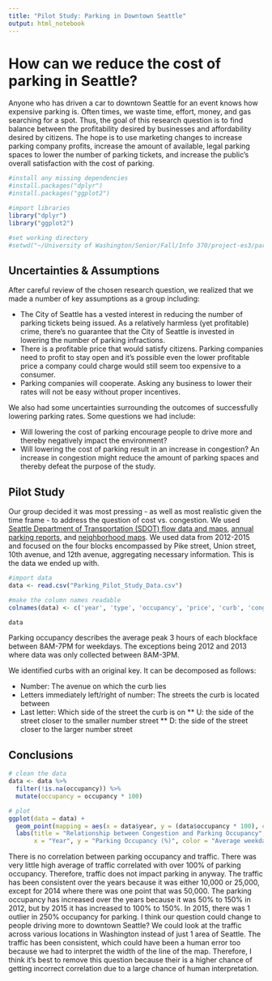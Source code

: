 ---
title: "Pilot Study: Parking in Downtown Seattle"
output: html_notebook
---

# How can we reduce the cost of parking in Seattle?
Anyone who has driven a car to downtown Seattle for an event knows how expensive parking is. Often times, we waste time, effort, money, and gas searching for a spot. Thus, the goal of this research question is to find balance between the profitability desired by businesses and affordability desired by citizens. The hope is to use marketing changes to increase parking company profits, increase the amount of available, legal parking spaces to lower the number of parking tickets, and increase the public's overall satisfaction with the cost of parking.

```{r, include=FALSE}
#install any missing dependencies
#install.packages("dplyr")
#install.packages("ggplot2")

#import libraries
library("dplyr")
library("ggplot2")

#set working directory
#setwd("~/University of Washington/Senior/Fall/Info 370/project-es3/parking_pilot_study")
```

## Uncertainties & Assumptions
After careful review of the chosen research question, we realized that we made a number of key assumptions as a group including:

* The City of Seattle has a vested interest in reducing the number of parking tickets being issued. As a relatively harmless (yet profitable) crime, there's no guarantee that the City of Seattle is invested in lowering the number of parking infractions.
* There is a profitable price that would satisfy citizens. Parking companies need to profit to stay open and it's possible even the lower profitable price a company could charge would still seem too expensive to a consumer.
* Parking companies will cooperate. Asking any business to lower their rates will not be easy without proper incentives.

We also had some uncertainties surrounding the outcomes of successfully lowering parking rates. Some questions we had include:

* Will lowering the cost of parking encourage people to drive more and thereby negatively impact the environment?
* Will lowering the cost of parking result in an increase in congestion? An increase in congestion might reduce the amount of parking spaces and thereby defeat the purpose of the study.

## Pilot Study
Our group decided it was most pressing - as well as most realistic given the time frame - to address the question of cost vs. congestion. We used [Seattle Department of Transportation (SDOT) flow data and maps](https://www.seattle.gov/transportation/tfdmaps.htm), [annual parking reports](http://www.seattle.gov/transportation/parking/reports.htm), and [neighborhood maps](http://www.seattle.gov/transportation/parking/reports.htm). We used data from 2012-2015 and focused on the four blocks encompassed by Pike street, Union street, 10th avenue, and 12th avenue, aggregating necessary information. This is the data we ended up with.

```{r, echo=FALSE}
#import data
data <- read.csv("Parking_Pilot_Study_Data.csv")

#make the column names readable
colnames(data) <- c('year', 'type', 'occupancy', 'price', 'curb', 'congestion')

data
```

Parking occupancy describes the average peak 3 hours of each blockface between 8AM-7PM for weekdays. The exceptions being 2012 and 2013 where data was only collected between 8AM-3PM.

We identified curbs with an original key. It can be decomposed as follows:

* Number: The avenue on which the curb lies
* Letters immediately left/right of number: The streets the curb is located between
* Last letter: Which side of the street the curb is on
** U: the side of the street closer to the smaller number street
** D: the side of the street closer to the larger number street

## Conclusions
```{r}
# clean the data
data <- data %>%
  filter(!is.na(occupancy)) %>%
  mutate(occupancy = occupancy * 100)

# plot
ggplot(data = data) +
  geom_point(mapping = aes(x = data$year, y = (data$occupancy * 100), color = data$congestion)) +
  labs(title = "Relationship between Congestion and Parking Occupancy",
       x = "Year", y = "Parking Occupancy (%)", color = "Average weekday traffic")
```

There is no correlation between parking occupancy and traffic. There was very little high average of traffic correlated with over 100% of parking occupancy. Therefore, traffic does not impact parking in anyway. The traffic has been consistent over the years because it was either 10,000 or 25,000, except for 2014 where there was one point that was 50,000. The parking occupancy has increased over the years because it was 50% to 150% in 2012, but by 2015 it has increased to 100% to 150%. In 2015, there was 1 outlier in 250% occupancy for parking. I think our question could change to people driving more to downtown Seattle? We could look at the traffic across various locations in Washington instead of just 1 area of Seattle. The traffic has been consistent, which could have been a human error too because we had to interpret the width of the line of the map. Therefore, I think it's best to remove this question because their is a higher chance of getting incorrect correlation due to a large chance of human interpretation. 
